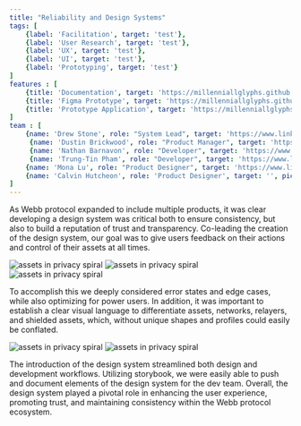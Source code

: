 ```yaml
---
title: "Reliability and Design Systems"
tags: [
    {label: 'Facilitation', target: 'test'},
    {label: 'User Research', target: 'test'},
    {label: 'UX', target: 'test'},
    {label: 'UI', target: 'test'},
    {label: 'Prototyping', target: 'test'}
]
features : [
    {title: 'Documentation', target: 'https://millenniallglyphs.github.io/neighborhood-scale-software-patterns/'},
    {title: 'Figma Prototype', target: 'https://millenniallglyphs.github.io/neighborhood-scale-software-patterns/'},
    {title: 'Prototype Application', target: 'https://millenniallglyphs.github.io/neighborhood-scale-software-patterns/'},
]
team : [
    {name: 'Drew Stone', role: "System Lead", target: 'https://www.linkedin.com/in/drewcstone/', pic: "/v2/trust/i-drew.jpg"},
     {name: 'Dustin Brickwood', role: "Product Manager", target: 'https://www.linkedin.com/in/dustin-brickwood/', pic: "/v2/trust/i-dustin.jpg"},
     {name: 'Nathan Barnavon', role: "Developer", target: 'https://www.linkedin.com/in/nathan-barnavon-98552114a/', pic: "/v2/trust/i-nathan.jpg"},
     {name: 'Trung-Tin Pham', role: "Developer", target: 'https://www.linkedin.com/in/trungtinpham/', pic: "/v2/trust/i-tin.jpg"},
    {name: 'Mona Lu', role: "Product Designer", target: 'https://www.linkedin.com/in/mona-iu/', pic: "/v2/trust/i-mona.jpg"},
    {name: 'Calvin Hutcheon', role: 'Product Designer', target: '', pic: "/v2/creative/i-calvin.jpg"}
]
---
```


As Webb protocol expanded to include multiple products, it was clear developing a design system was critical both to ensure consistency, but also to build a reputation of trust and transparency. Co-leading the creation of the design system, our goal was to give users feedback on their actions and control of their assets at all times.

<img src="/v2/reliability/hero.png" alt="assets in privacy spiral"/>

<img src="/v2/reliability/icons.png" alt="assets in privacy spiral"/>

<img src="/v2/reliability/distinction.png" alt="assets in privacy spiral"/>



To accomplish this we deeply considered error states and edge cases, while also optimizing for power users. In addition, it was important to establish a clear visual language to differentiate assets, networks, relayers, and shielded assets, which, without unique shapes and profiles could easily be conflated.  

<img src="/v2/reliability/shadow.png" alt="assets in privacy spiral"/>

<img src="/v2/reliability/design-system.png" alt="assets in privacy spiral"/>



The introduction of the design system streamlined both design and development workflows. Utilizing storybook, we were easily able to push and document elements of the design system for the dev team. Overall, the design system played a pivotal role in enhancing the user experience, promoting trust, and maintaining consistency within the Webb protocol ecosystem.